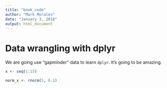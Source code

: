 ```yaml
---
title: "book_code"
author: "Mark Morales"
date: "January 3, 2018"
output: html_document
---
```


# Data wrangling with dplyr

We are going use "gapminder" data to learn `dplyr`. It's going to be amazing.

```r
x <- seq(1:15)

norm_x <- rnorm(5, 0.1)
```
